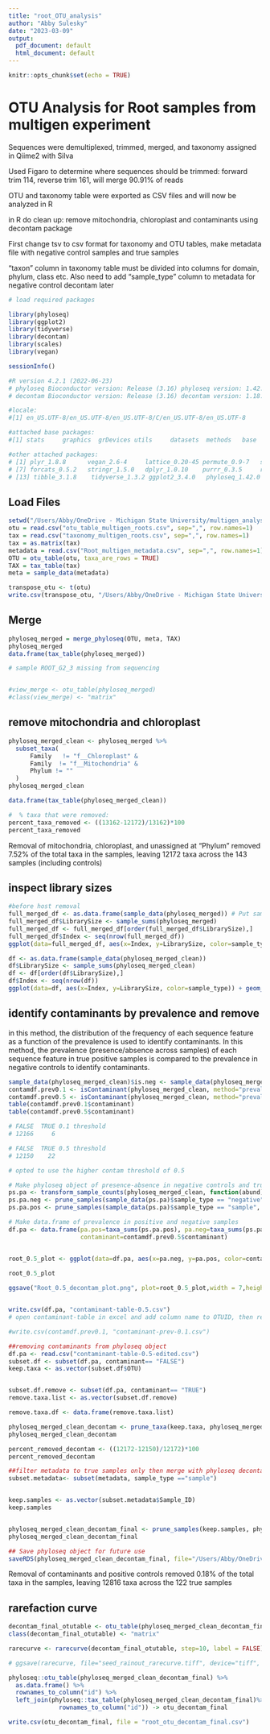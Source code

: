 ```yaml
---
title: "root_OTU_analysis"
author: "Abby Sulesky"
date: "2023-03-09"
output:
  pdf_document: default
  html_document: default
---
```


```r
knitr::opts_chunk$set(echo = TRUE)
```

# OTU Analysis for Root samples from multigen experiment

Sequences were demultiplexed, trimmed, merged, and taxonomy assigned in Qiime2 with Silva

Used Figaro to determine where sequences should be trimmed: forward trim 114, reverse trim 161, will merge 90.91% of reads

OTU and taxonomy table were exported as CSV files and will now be analyzed in R

in R do clean up: remove mitochondria, chloroplast and contaminants using decontam package

First change tsv to csv format for taxonomy and OTU tables, make metadata file with negative control samples and true samples

"taxon" column in taxonomy table must be divided into columns for domain, phylum, class etc.
Also need to add "sample_type" column to metadata for negative control decontam later


```r
# load required packages

library(phyloseq)
library(ggplot2)
library(tidyverse)
library(decontam)
library(scales)
library(vegan)

sessionInfo()

#R version 4.2.1 (2022-06-23)
# phyloseq Bioconductor version: Release (3.16) phyloseq version: 1.42.0
# decontam Bioconductor version: Release (3.16) decontam version: 1.18.0

#locale:
#[1] en_US.UTF-8/en_US.UTF-8/en_US.UTF-8/C/en_US.UTF-8/en_US.UTF-8

#attached base packages:
#[1] stats     graphics  grDevices utils     datasets  methods   base     

#other attached packages:
# [1] plyr_1.8.8      vegan_2.6-4     lattice_0.20-45 permute_0.9-7   scales_1.2.1    decontam_1.18.0
# [7] forcats_0.5.2   stringr_1.5.0   dplyr_1.0.10    purrr_0.3.5     readr_2.1.3     tidyr_1.2.1    
# [13] tibble_3.1.8    tidyverse_1.3.2 ggplot2_3.4.0   phyloseq_1.42.0
```


## Load Files

```r
setwd("/Users/Abby/OneDrive - Michigan State University/multigen_analysis/roots/")
otu = read.csv("otu_table_multigen_roots.csv", sep=",", row.names=1)
tax = read.csv("taxonomy_multigen_roots.csv", sep=",", row.names=1)
tax = as.matrix(tax)
metadata = read.csv("Root_multigen_metadata.csv", sep=",", row.names=1) 
OTU = otu_table(otu, taxa_are_rows = TRUE)
TAX = tax_table(tax)
meta = sample_data(metadata)

transpose_otu <- t(otu)
write.csv(transpose_otu, "/Users/Abby/OneDrive - Michigan State University/multigen_analysis/roots/transpose_otu_root.csv")
```

## Merge
```r
phyloseq_merged = merge_phyloseq(OTU, meta, TAX)
phyloseq_merged
data.frame(tax_table(phyloseq_merged))

# sample ROOT_G2_3 missing from sequencing


#view_merge <- otu_table(phyloseq_merged)
#class(view_merge) <- "matrix"

```

## remove mitochondria and chloroplast
```r
phyloseq_merged_clean <- phyloseq_merged %>%
  subset_taxa(
      Family   != "f__Chloroplast" &
      Family  != "f__Mitochondria" &
      Phylum != ""
  )
phyloseq_merged_clean

data.frame(tax_table(phyloseq_merged_clean))

#  % taxa that were removed:
percent_taxa_removed <- ((13162-12172)/13162)*100
percent_taxa_removed
```

Removal of mitochondria, chloroplast, and unassigned at "Phylum" removed 7.52% of the total taxa in the samples, leaving 12172 taxa across the 143 samples (including controls)

## inspect library sizes
```r
#before host removal
full_merged_df <- as.data.frame(sample_data(phyloseq_merged)) # Put sample_data into a ggplot-friendly data.frame
full_merged_df$LibrarySize <- sample_sums(phyloseq_merged)
full_merged_df <- full_merged_df[order(full_merged_df$LibrarySize),]
full_merged_df$Index <- seq(nrow(full_merged_df))
ggplot(data=full_merged_df, aes(x=Index, y=LibrarySize, color=sample_type)) + geom_point() + ggtitle("Reads before host removal")

df <- as.data.frame(sample_data(phyloseq_merged_clean)) 
df$LibrarySize <- sample_sums(phyloseq_merged_clean)
df <- df[order(df$LibrarySize),]
df$Index <- seq(nrow(df))
ggplot(data=df, aes(x=Index, y=LibrarySize, color=sample_type)) + geom_point() + ggtitle("Reads after host removal")

```

## identify contaminants by prevalence and remove 
in this method, the distribution of the frequency of each sequence feature as a function of the 
prevalence is used to identify contaminants. In this method, the prevalence (presence/absence across samples) of each sequence feature in true positive samples is compared to the prevalence in negative controls to identify contaminants.

```r
sample_data(phyloseq_merged_clean)$is.neg <- sample_data(phyloseq_merged_clean)$sample_type == "negative"
contamdf.prev0.1 <- isContaminant(phyloseq_merged_clean, method="prevalence", neg="is.neg")
contamdf.prev0.5 <- isContaminant(phyloseq_merged_clean, method="prevalence", neg="is.neg", threshold=0.5)
table(contamdf.prev0.1$contaminant)
table(contamdf.prev0.5$contaminant)

# FALSE  TRUE 0.1 threshold
# 12166     6 

# FALSE  TRUE 0.5 threshold
# 12150    22

# opted to use the higher contam threshold of 0.5

# Make phyloseq object of presence-absence in negative controls and true samples
ps.pa <- transform_sample_counts(phyloseq_merged_clean, function(abund) 1*(abund>0))
ps.pa.neg <- prune_samples(sample_data(ps.pa)$sample_type == "negative", ps.pa)
ps.pa.pos <- prune_samples(sample_data(ps.pa)$sample_type == "sample", ps.pa)

# Make data.frame of prevalence in positive and negative samples
df.pa <- data.frame(pa.pos=taxa_sums(ps.pa.pos), pa.neg=taxa_sums(ps.pa.neg),
                    contaminant=contamdf.prev0.5$contaminant)


root_0.5_plot <- ggplot(data=df.pa, aes(x=pa.neg, y=pa.pos, color=contaminant)) + geom_point() + labs(x="Prevalence (Negative Controls)", y="Prevalence (True Samples)", title="Root Decontam 0.5")
  
root_0.5_plot

ggsave("Root_0.5_decontam_plot.png", plot=root_0.5_plot,width = 7,height = 5,units = "in")


write.csv(df.pa, "contaminant-table-0.5.csv")
# open contaminant-table in excel and add column name to OTUID, then read back in below

#write.csv(contamdf.prev0.1, "contaminant-prev-0.1.csv")

##removing contaminants from phyloseq object
df.pa <- read.csv("contaminant-table-0.5-edited.csv")
subset.df <- subset(df.pa, contaminant== "FALSE")
keep.taxa <- as.vector(subset.df$OTU)


subset.df.remove <- subset(df.pa, contaminant== "TRUE")
remove.taxa.list <- as.vector(subset.df.remove)

remove.taxa.df <- data.frame(remove.taxa.list)

phyloseq_merged_clean_decontam <- prune_taxa(keep.taxa, phyloseq_merged_clean)
phyloseq_merged_clean_decontam

percent_removed_decontam <- ((12172-12150)/12172)*100
percent_removed_decontam

##filter metadata to true samples only then merge with phyloseq decontam (with removed OTU contaminants)
subset.metadata<- subset(metadata, sample_type =="sample")


keep.samples <- as.vector(subset.metadata$Sample_ID)
keep.samples


phyloseq_merged_clean_decontam_final <- prune_samples(keep.samples, phyloseq_merged_clean_decontam)
phyloseq_merged_clean_decontam_final

## Save phyloseq object for future use
saveRDS(phyloseq_merged_clean_decontam_final, file="/Users/Abby/OneDrive - Michigan State University/multigen_analysis/roots/root_final_phyloseq.rds", compress = TRUE)

```

Removal of contaminants and positive controls removed 0.18% of the total taxa in the samples, leaving 12816 taxa across the 122 true samples

## rarefaction curve
```r
decontam_final_otutable <- otu_table(phyloseq_merged_clean_decontam_final)
class(decontam_final_otutable) <- "matrix"

rarecurve <- rarecurve(decontam_final_otutable, step=10, label = FALSE)

# ggsave(rarecurve, file="seed_rainout_rarecurve.tiff", device="tiff", width=3.5, height=3.5, units="in")

```

```r
phyloseq::otu_table(phyloseq_merged_clean_decontam_final) %>%
  as.data.frame() %>%
  rownames_to_column("id") %>%
  left_join(phyloseq::tax_table(phyloseq_merged_clean_decontam_final)%>%as.data.frame()%>%
              rownames_to_column("id")) -> otu_decontam_final

write.csv(otu_decontam_final, file = "root_otu_decontam_final.csv")
```






